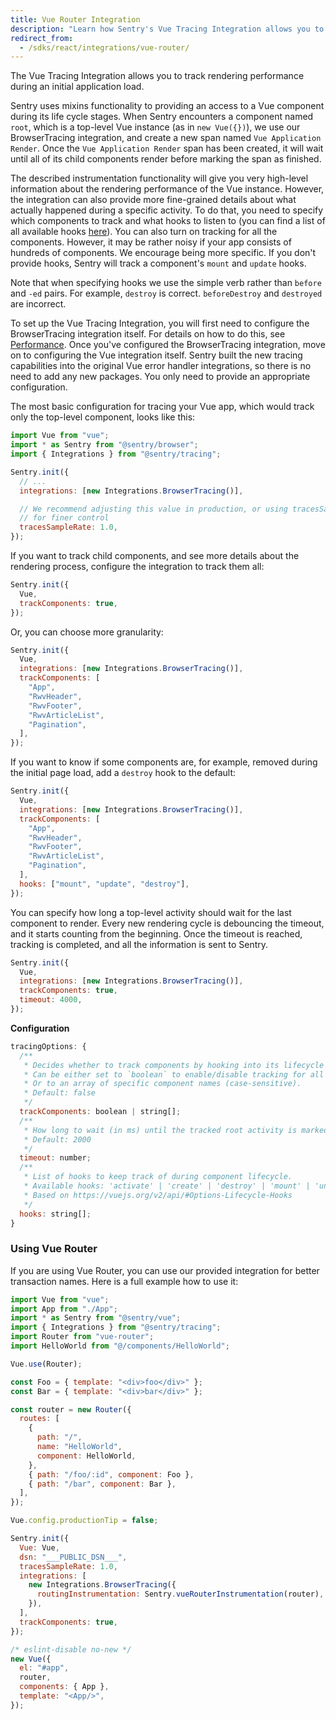 ```yaml
---
title: Vue Router Integration
description: "Learn how Sentry's Vue Tracing Integration allows you to track rendering performance during an initial application load."
redirect_from:
  - /sdks/react/integrations/vue-router/
---
```


The Vue Tracing Integration allows you to track rendering performance during an initial application load.

Sentry uses mixins functionality to providing an access to a Vue component during its life cycle stages.
When Sentry encounters a component named `root`, which is a top-level Vue instance (as in `new Vue({})`), we use our BrowserTracing integration,
and create a new span named `Vue Application Render`. Once the `Vue Application Render` span has been created, it will wait until all of its child components render before marking the span as finished.

The described instrumentation functionality will give you very high-level information about the rendering performance of the Vue instance. However, the integration can also provide more fine-grained details about what actually happened during a specific activity.
To do that, you need to specify which components to track and what hooks to listen to (you can find a list of all available hooks [here](https://vuejs.org/v2/api/#Options-Lifecycle-Hooks)). You can also turn on tracking for all the components. However, it may be rather noisy if your app consists of hundreds of components. We encourage being more specific. If you don't provide hooks, Sentry will track a component's `mount` and `update` hooks.

Note that when specifying hooks we use the simple verb rather than `before` and `-ed` pairs. For example, `destroy` is correct. `beforeDestroy` and `destroyed` are incorrect.

To set up the Vue Tracing Integration, you will first need to configure the BrowserTracing integration itself. For details on how to do this, see [Performance](/platforms/javascript/guides/vue/performance/).
Once you've configured the BrowserTracing integration, move on to configuring the Vue integration itself.
Sentry built the new tracing capabilities into the original Vue error handler integrations, so there is no need to add any new packages. You only need to provide an appropriate configuration.

The most basic configuration for tracing your Vue app, which would track only the top-level component, looks like this:

```js
import Vue from "vue";
import * as Sentry from "@sentry/browser";
import { Integrations } from "@sentry/tracing";

Sentry.init({
  // ...
  integrations: [new Integrations.BrowserTracing()],

  // We recommend adjusting this value in production, or using tracesSampler
  // for finer control
  tracesSampleRate: 1.0,
});
```

If you want to track child components, and see more details about the rendering process, configure the integration to track them all:

```js
Sentry.init({
  Vue,
  trackComponents: true,
});
```

Or, you can choose more granularity:

```js
Sentry.init({
  Vue,
  integrations: [new Integrations.BrowserTracing()],
  trackComponents: [
    "App",
    "RwvHeader",
    "RwvFooter",
    "RwvArticleList",
    "Pagination",
  ],
});
```

If you want to know if some components are, for example, removed during the initial page load, add a `destroy` hook to the default:

```js
Sentry.init({
  Vue,
  integrations: [new Integrations.BrowserTracing()],
  trackComponents: [
    "App",
    "RwvHeader",
    "RwvFooter",
    "RwvArticleList",
    "Pagination",
  ],
  hooks: ["mount", "update", "destroy"],
});
```

You can specify how long a top-level activity should wait for the last component to render.
Every new rendering cycle is debouncing the timeout, and it starts counting from the beginning. Once the timeout is reached, tracking is completed, and all the information is sent to Sentry.

```js
Sentry.init({
  Vue,
  integrations: [new Integrations.BrowserTracing()],
  trackComponents: true,
  timeout: 4000,
});
```

**Configuration**

```js
tracingOptions: {
  /**
   * Decides whether to track components by hooking into its lifecycle methods.
   * Can be either set to `boolean` to enable/disable tracking for all of them.
   * Or to an array of specific component names (case-sensitive).
   * Default: false
   */
  trackComponents: boolean | string[];
  /**
   * How long to wait (in ms) until the tracked root activity is marked as finished and sent to Sentry
   * Default: 2000
   */
  timeout: number;
  /**
   * List of hooks to keep track of during component lifecycle.
   * Available hooks: 'activate' | 'create' | 'destroy' | 'mount' | 'unmount' | 'update'
   * Based on https://vuejs.org/v2/api/#Options-Lifecycle-Hooks
   */
  hooks: string[];
}
```

### Using Vue Router

If you are using Vue Router, you can use our provided integration for better transaction names. Here is a full example how to use it:

```js
import Vue from "vue";
import App from "./App";
import * as Sentry from "@sentry/vue";
import { Integrations } from "@sentry/tracing";
import Router from "vue-router";
import HelloWorld from "@/components/HelloWorld";

Vue.use(Router);

const Foo = { template: "<div>foo</div>" };
const Bar = { template: "<div>bar</div>" };

const router = new Router({
  routes: [
    {
      path: "/",
      name: "HelloWorld",
      component: HelloWorld,
    },
    { path: "/foo/:id", component: Foo },
    { path: "/bar", component: Bar },
  ],
});

Vue.config.productionTip = false;

Sentry.init({
  Vue: Vue,
  dsn: "___PUBLIC_DSN___",
  tracesSampleRate: 1.0,
  integrations: [
    new Integrations.BrowserTracing({
      routingInstrumentation: Sentry.vueRouterInstrumentation(router),
    }),
  ],
  trackComponents: true,
});

/* eslint-disable no-new */
new Vue({
  el: "#app",
  router,
  components: { App },
  template: "<App/>",
});
```
